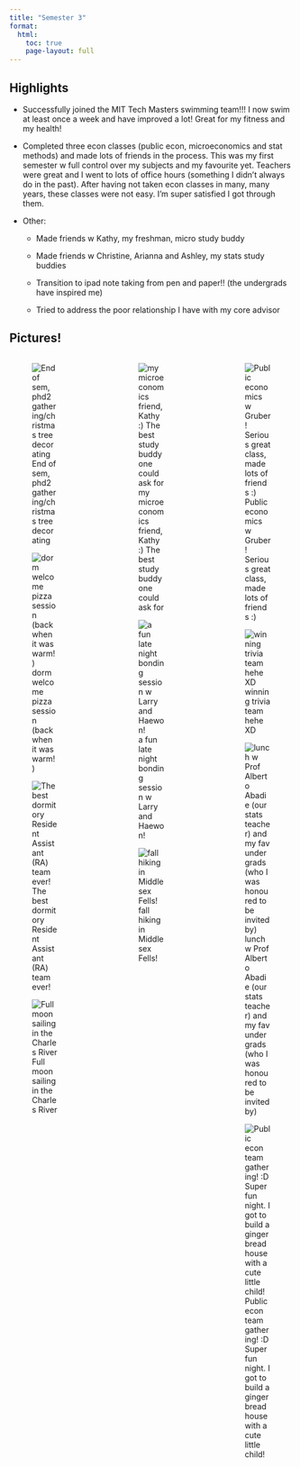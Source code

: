 ```yaml
---
title: "Semester 3"
format: 
  html:
    toc: true
    page-layout: full
---
```


## Highlights

-   Successfully joined the MIT Tech Masters swimming team!!! I now swim at least once a week and have improved a lot! Great for my fitness and my health!

-   Completed three econ classes (public econ, microeconomics and stat methods) and made lots of friends in the process. This was my first semester w full control over my subjects and my favourite yet. Teachers were great and I went to lots of office hours (something I didn't always do in the past). After having not taken econ classes in many, many years, these classes were not easy. I'm super satisfied I got through them.

-   Other:

    -   Made friends w Kathy, my freshman, micro study buddy

    -   Made friends w Christine, Arianna and Ashley, my stats study buddies

    -   Transition to ipad note taking from pen and paper!! (the undergrads have inspired me)

    -   Tried to address the poor relationship I have with my core advisor

## Pictures!

:::::::: columns
::: {.column width="30%"}
![End of sem, phd2 gathering/christmas tree decorating](images/33dc9114-8b55-4856-b241-4909f6bc3c5a.JPG)

![dorm welcome pizza session (back when it was warm!)](images/IMG_0053.jpg)

![The best dormitory Resident Assistant (RA) team ever!](images/IMG_0094.PNG)

![Full moon sailing in the Charles River](images/b82b1293-f468-4655-a90f-c145143b31f1.JPG)
:::

::: {.column width="5%"}
:::

::: {.column width="30%"}
![my microeconomics friend, Kathy :) The best study buddy one could ask for](images/IMG_8706.jpg)

![a fun late night bonding session w Larry and Haewon!](images/IMG_0503.PNG)

![fall hiking in Middlesex Fells!](images/IMG_0407.PNG)
:::

::: {.column width="5%"}
:::

::: {.column width="30%"}
![Public economics w Gruber! Serious great class, made lots of friends :)](images/484d69cc-9f95-48a3-b65c-2c8be69051c3.JPG)

![winning trivia team hehe XD](images/IMG_0093.jpg)

![lunch w Prof Alberto Abadie (our stats teacher) and my fav undergrads (who I was honoured to be invited by)](images/lunch%202.PNG)

![Public econ team gathering! :D Super fun night. I got to build a gingerbread house with a cute little child!](images/ef48b2ba-ecd4-428d-b752-129dc85e3be5.JPG)
:::
::::::::
